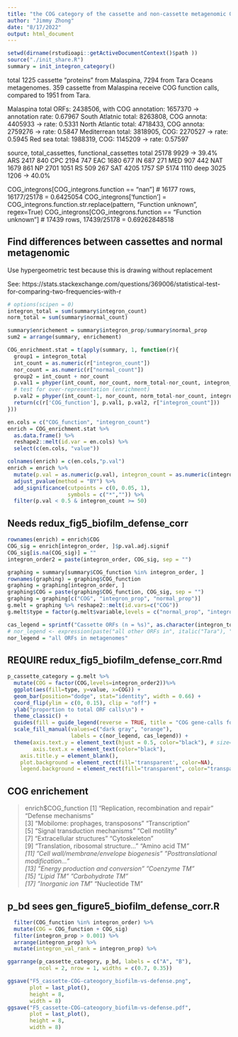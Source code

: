 ```yaml
---
title: "the COG category of the cassette and non-cassette metagenomic ORFs"
author: "Jimmy Zhong"
date: "8/17/2022"
output: html_document
---
```


```r
setwd(dirname(rstudioapi::getActiveDocumentContext()$path ))
source("./init_share.R")
summary = init_integron_category()
```

total 1225 cassette "proteins" from Malaspina, 7294 from Tara Oceans metagenomes.
359 cassette from Malaspina receive COG function calls, compared to 1951 from Tara.

Malaspina total ORFs: 2438506, with COG annotation: 1657370 -> annotation rate: 0.67967
South Atlatnic total: 8263808, COG annota: 4405933 -> rate: 0.5331
North Atlantic total: 4718433, COG annota: 2759276 -> rate: 0.5847
Mediterrean total: 3818905, COG: 2270527 -> rate: 0.5945
Red sea total: 1988319, COG: 1145209 -> rate: 0.57597

source, total_cassettes, functional_cassettes
total            25178   9929 -> 39.4%
ARS               2417   840
CPC               2194   747
EAC               1680   677
IN                 687   271
MED                907   442
NAT               1679   861
NP                2701   1051
RS                 509   267
SAT               4205   1757
SP                5174   1110
deep              3025   1206 -> 40.0%

COG_integrons[COG_integrons.function == "nan"] # 16177 rows, 16177/25178 = 0.6425054
COG_integrons['function'] = COG_integrons.function.str.replace(pattern, "Function unknown", regex=True)
COG_integrons[COG_integrons.function == "Function unknown"] # 17439 rows, 17439/25178 = 0.69262848518

## Find differences between cassettes and normal metagenomic

Use hypergeometric test because this is drawing without replacement

See:
https://stats.stackexchange.com/questions/369006/statistical-test-for-comparing-two-frequencies-with-r

```r
# options(scipen = 0)
integron_total = sum(summary$integron_count)
norm_total = sum(summary$normal_count)

summary$enrichement = summary$integron_prop/summary$normal_prop
sum2 = arrange(summary, enrichement)

COG_enrichment.stat = t(apply(summary, 1, function(r){
  group1 = integron_total
  int_count = as.numeric(r["integron_count"])
  nor_count = as.numeric(r["normal_count"])
  group2 = int_count + nor_count
  p.val1 = phyper(int_count, nor_count, norm_total-nor_count, integron_total, lower.tail= FALSE)
  # test for over-representation (enrichment)
  p.val2 = phyper(int_count-1, nor_count, norm_total-nor_count, integron_total, lower.tail= TRUE)
  return(c(r['COG_function'], p.val1, p.val2, r["integron_count"]))
}))

en.cols = c("COG_function", "integron_count")
enrich = COG_enrichment.stat %>%
  as.data.frame() %>%
  reshape2::melt(id.var = en.cols) %>%
  select(c(en.cols, "value"))

colnames(enrich) = c(en.cols,"p.val")
enrich = enrich %>%
  mutate(p.val = as.numeric(p.val), integron_count = as.numeric(integron_count)) %>%
  adjust_pvalue(method = "BY") %>%
  add_significance(cutpoints = c(0, 0.05, 1),
                   symbols = c("*","")) %>%
  filter(p.val < 0.5 & integron_count >= 50)
```

## Needs redux_fig5_biofilm_defense_corr
```r
rownames(enrich) = enrich$COG
COG_sig = enrich[integron_order, ]$p.val.adj.signif
COG_sig[is.na(COG_sig)] = ""
integron_order2 = paste(integron_order, COG_sig, sep = "")

graphing = summary[summary$COG_function %in% integron_order, ]
rownames(graphing) = graphing$COG_function
graphing = graphing[integron_order, ]
graphing$COG = paste(graphing$COG_function, COG_sig, sep = "")
graphing = graphing[c("COG", "integron_prop", "normal_prop")]
g.melt = graphing %>% reshape2::melt(id.vars=c("COG"))
g.melt$type = factor(g.melt$variable,levels = c("normal_prop", "integron_prop"))

cas_legend = sprintf("Cassette ORFs (n = %s)", as.character(integron_total))
# nor_legend <- expression(paste("all other ORFs in", italic("Tara"), " Oceans"))
nor_legend = "all ORFs in metagenomes"
```


## REQUIRE redux_fig5_biofilm_defense_corr.Rmd
```r
p_cassette_category = g.melt %>% 
  mutate(COG = factor(COG,levels=integron_order2))%>%
  ggplot(aes(fill=type, y=value, x=COG)) +
  geom_bar(position="dodge", stat="identity", width = 0.66) + 
  coord_flip(ylim = c(0, 0.15), clip = "off") +
  ylab("proportion to total ORF calls\n") + 
  theme_classic() +
  guides(fill = guide_legend(reverse = TRUE, title = "COG gene-calls for:")) +
  scale_fill_manual(values=c("dark gray", "orange"), 
                    labels = c(nor_legend, cas_legend)) +
  theme(axis.text.y = element_text(hjust = 0.5, color="black"), # size=6,
        axis.text.x = element_text(color="black"),
    axis.title.y = element_blank(),
    plot.background = element_rect(fill='transparent', color=NA),
    legend.background = element_rect(fill="transparent", color="transparent")) 
```

## COG enrichement
> enrich$COG_function
 [1] "Replication, recombination and repair"  "Defense mechanisms"                    
 [3] "Mobilome: prophages, transposons"       "Transcription"                         
 [5] "Signal transduction mechanisms"         "Cell motility"                         
 [7] "Extracellular structures"               "Cytoskeleton"                          
 [9] "Translation, ribosomal structure..."    "Amino acid TM*"                        
[11] "Cell wall/membrane/envelope biogenesis" "Posttranslational modification..."     
[13] "Energy production and conversion"       "Coenzyme TM"                          
[15] "Lipid TM"                              "Carbohydrate TM"                      
[17] "Inorganic ion TM*"                      "Nucleotide TM"

## p_bd sees gen_figure5_biofilm_defense_corr.R
```r

  filter(COG_function %in% integron_order) %>%
  mutate(COG = COG_function + COG_sig)
  filter(integron_prop > 0.001) %>%
  arrange(integron_prop) %>%
  mutate(integron_val_rank = integron_prop) %>%

ggarrange(p_cassette_category, p_bd, labels = c("A", "B"), 
          ncol = 2, nrow = 1, widths = c(0.7, 0.35))

ggsave("F5_cassette-COG-cateogory_biofilm-vs-defense.png", 
       plot = last_plot(),
       height = 8,
       width = 8)
ggsave("F5_cassette-COG-cateogory_biofilm-vs-defense.pdf", 
       plot = last_plot(),
       height = 8,
       width = 8)
```

